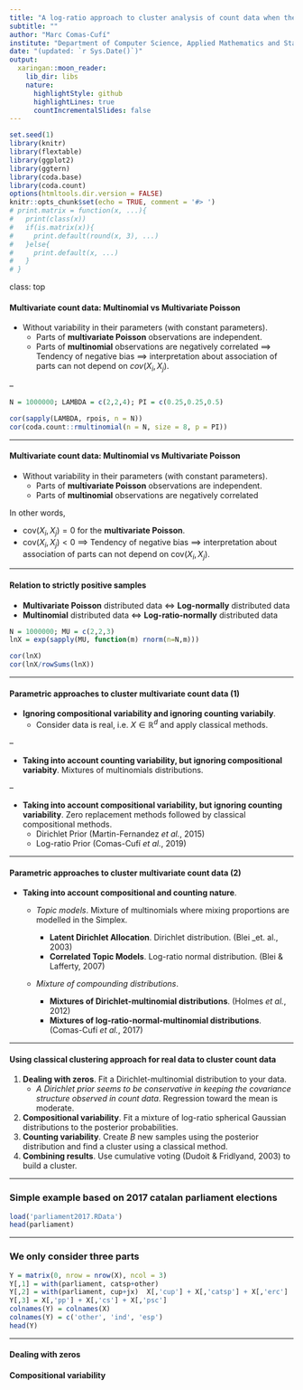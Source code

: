 ```yaml
---
title: "A log-ratio approach to cluster analysis of count data when the total is irrelevant"
subtitle: ""
author: "Marc Comas-Cufí"
institute: "Department of Computer Science, Applied Mathematics and Statistics"
date: "(updated: `r Sys.Date()`)"
output:
  xaringan::moon_reader:
    lib_dir: libs
    nature:
      highlightStyle: github
      highlightLines: true
      countIncrementalSlides: false
---
```


```r
set.seed(1)
library(knitr)
library(flextable)
library(ggplot2)
library(ggtern)
library(coda.base)
library(coda.count)
options(htmltools.dir.version = FALSE)
knitr::opts_chunk$set(echo = TRUE, comment = '#> ')
# print.matrix = function(x, ...){
#   print(class(x))
#   if(is.matrix(x)){
#     print.default(round(x, 3), ...)
#   }else{
#     print.default(x, ...)
#   }
# }
```

class: top

#### Multivariate count data: **Multinomial** vs **Multivariate Poisson**

* Without variability in their parameters (with constant parameters).
    * Parts of __multivariate Poisson__ observations are independent. 
    * Parts of __multinomial__ observations are negatively correlated $\implies$ Tendency of negative bias $\implies$ interpretation about association of parts can not depend on $cov(X_i,X_j)$.

--

```r
N = 1000000; LAMBDA = c(2,2,4); PI = c(0.25,0.25,0.5)

cor(sapply(LAMBDA, rpois, n = N))
cor(coda.count::rmultinomial(n = N, size = 8, p = PI))
```

---

#### Multivariate count data: **Multinomial** vs **Multivariate Poisson**

* Without variability in their parameters (with constant parameters).
    * Parts of __multivariate Poisson__ observations are independent. 
    * Parts of __multinomial__ observations are negatively correlated


In other words,

* $\text{cov}(X_i,X_j) = 0$ for the __multivariate Poisson__.
* $\text{cov}(X_i,X_j) < 0$ $\implies$ Tendency of negative bias $\implies$ interpretation about association of parts can not depend on $\text{cov}(X_i,X_j)$.

---

#### Relation to strictly positive samples

* __Multivariate Poisson__ distributed data $\iff$ __Log-normally__  distributed data
* __Multinomial__ distributed data $\iff$ __Log-ratio-normally__  distributed data

```r
N = 1000000; MU = c(2,2,3)
lnX = exp(sapply(MU, function(m) rnorm(n=N,m)))

cor(lnX)
cor(lnX/rowSums(lnX))
```

---


#### Parametric approaches to cluster multivariate count data (1)

* __Ignoring compositional variability and ignoring counting variabily__. 
    * Consider data is real, i.e. $X \in \mathbb{R}^d$ and apply classical methods.

--

* __Taking into account counting variability, but ignoring compositional variabity__. Mixtures of multinomials distributions.

--

* __Taking into account compositional variability, but ignoring counting variability__. Zero replacement methods followed by classical compositional methods.
    * Dirichlet Prior (Martin-Fernandez _et al._, 2015)
    * Log-ratio Prior (Comas-Cufí _et al._, 2019)
<!--    * We have $a=b$ when $a = (1,1,2)$, $b=(1000,1000,2000)$. $a$ and $b$ at the same distance than $p=(\frac{1}{3},\frac{1}{3},\frac{1}{3})$. -->

---

#### Parametric approaches to cluster multivariate count data (2)

* __Taking into account compositional and counting nature__.

    * _Topic models_. Mixture of multinomials where mixing proportions are modelled in the Simplex.
    
        * __Latent Dirichlet Allocation__.  Dirichlet distribution. (Blei _et. al., 2003)
        * __Correlated Topic Models__.  Log-ratio normal distribution. (Blei & Lafferty, 2007)
        
    * _Mixture of compounding distributions_.
    
        * __Mixtures of Dirichlet-multinomial distributions__. (Holmes _et al._, 2012)
        * __Mixtures of log-ratio-normal-multinomial distributions__. (Comas-Cufí _et al._, 2017)

---

#### Using classical clustering approach for real data to cluster count data

1. __Dealing with zeros__. Fit a Dirichlet-multinomial distribution to your data.
    * _A Dirichlet prior seems to be conservative in keeping the covariance structure observed in count data_.  Regression toward the mean is moderate.
1. __Compositional variability__. Fit a mixture of log-ratio spherical Gaussian distributions to the posterior probabilities.
1. __Counting variability__. Create $B$ new samples using the posterior distribution and find a cluster using a classical method.
1. __Combining results__. Use cumulative voting (Dudoit & Fridlyand, 2003) to build a cluster.

---

### Simple example based on 2017 catalan parliament elections

```r
load('parliament2017.RData')
head(parliament)
```


---

### We only consider three parts

```r
Y = matrix(0, nrow = nrow(X), ncol = 3)
Y[,1] = with(parliament, catsp+other)
Y[,2] = with(parliament, cup+jx)  X[,'cup'] + X[,'catsp'] + X[,'erc']
Y[,3] = X[,'pp'] + X[,'cs'] + X[,'psc']
colnames(Y) = colnames(X)
colnames(Y) = c('other', 'ind', 'esp')
head(Y)
```


---

#### Dealing with zeros



#### Compositional variability

